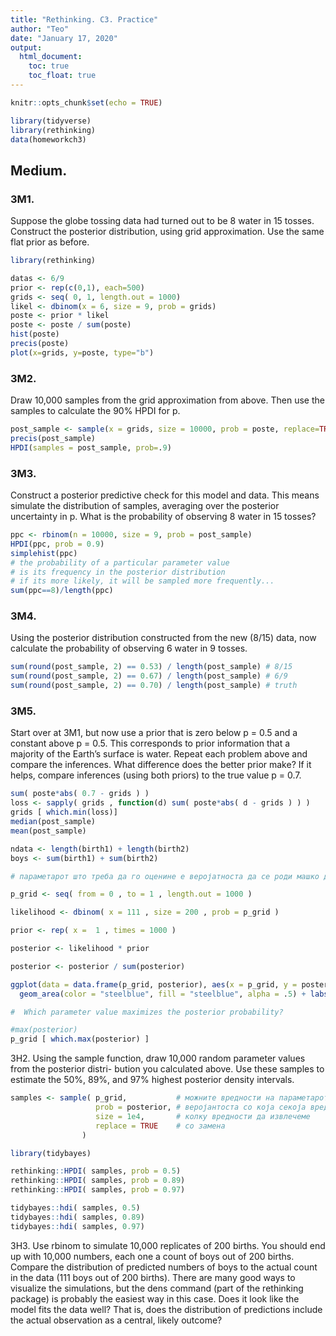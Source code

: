 ```yaml
---
title: "Rethinking. C3. Practice"
author: "Teo"
date: "January 17, 2020"
output: 
  html_document:
    toc: true
    toc_float: true
---
```


```r
knitr::opts_chunk$set(echo = TRUE)
```

```r
library(tidyverse)
library(rethinking)
data(homeworkch3)
```


## Medium.

### 3M1. 
Suppose the globe tossing data had turned out to be 8 water in 15 tosses. Construct the posterior distribution, using grid approximation. Use the same flat prior as before.

```r
library(rethinking)

datas <- 6/9
prior <- rep(c(0,1), each=500)
grids <- seq( 0, 1, length.out = 1000)
likel <- dbinom(x = 6, size = 9, prob = grids)
poste <- prior * likel
poste <- poste / sum(poste)
hist(poste)
precis(poste)
plot(x=grids, y=poste, type="b")
```

### 3M2. 
Draw 10,000 samples from the grid approximation from above. Then use the samples to calculate the 90% HPDI for p.

```r
post_sample <- sample(x = grids, size = 10000, prob = poste, replace=TRUE)
precis(post_sample)
HPDI(samples = post_sample, prob=.9)
```

### 3M3. 
Construct a posterior predictive check for this model and data. This means simulate the distribution of samples, averaging over the posterior uncertainty in p. What is the probability of observing 8 water in 15 tosses?

```r
ppc <- rbinom(n = 10000, size = 9, prob = post_sample)
HPDI(ppc, prob = 0.9)
simplehist(ppc)
# the probability of a particular parameter value 
# is its frequency in the posterior distribution
# if its more likely, it will be sampled more frequently... 
sum(ppc==8)/length(ppc)
```


### 3M4.
Using the posterior distribution constructed from the new (8/15) data, now calculate the probability of observing 6 water in 9 tosses.

```r
sum(round(post_sample, 2) == 0.53) / length(post_sample) # 8/15
sum(round(post_sample, 2) == 0.67) / length(post_sample) # 6/9
sum(round(post_sample, 2) == 0.70) / length(post_sample) # truth
```

### 3M5. 
Start over at 3M1, but now use a prior that is zero below p = 0.5 and a constant above p = 0.5. This corresponds to prior information that a majority of the Earth’s surface is water. Repeat each problem above and compare the inferences. What difference does the better prior make? If it helps, compare inferences (using both priors) to the true value p = 0.7.

```r
sum( poste*abs( 0.7 - grids ) )
loss <- sapply( grids , function(d) sum( poste*abs( d - grids ) ) )
grids [ which.min(loss)]
median(post_sample)
mean(post_sample)
```


```r
ndata <- length(birth1) + length(birth2)
boys <- sum(birth1) + sum(birth2)
```

```r
# параметарот што треба да го оценине е веројатноста да се роди машко дете

p_grid <- seq( from = 0 , to = 1 , length.out = 1000 )

likelihood <- dbinom( x = 111 , size = 200 , prob = p_grid )

prior <- rep( x =  1 , times = 1000 )

posterior <- likelihood * prior 

posterior <- posterior / sum(posterior) 
```

```r
ggplot(data = data.frame(p_grid, posterior), aes(x = p_grid, y = posterior)) +
  geom_area(color = "steelblue", fill = "steelblue", alpha = .5) + labs(x = "параметар", y = "веројатност")
```

```r
#  Which parameter value maximizes the posterior probability?

#max(posterior)
p_grid [ which.max(posterior) ]


```


3H2. Using the sample function, draw 10,000 random parameter values from the posterior distri-
bution you calculated above. Use these samples to estimate the 50%, 89%, and 97% highest posterior density intervals.

```r
samples <- sample( p_grid,           # можните вредности на параметарот
                   prob = posterior, # веројантоста со која секоја вредност ќе биде извлечена
                   size = 1e4,       # колку вредности да извлечеме
                   replace = TRUE    # со замена 
                )

```

```r
library(tidybayes)

rethinking::HPDI( samples, prob = 0.5)
rethinking::HPDI( samples, prob = 0.89)
rethinking::HPDI( samples, prob = 0.97)

tidybayes::hdi( samples, 0.5)
tidybayes::hdi( samples, 0.89)
tidybayes::hdi( samples, 0.97)
```

3H3. Use rbinom to simulate 10,000 replicates of 200 births. You should end up with 10,000 numbers, each one a count of boys out of 200 births. Compare the distribution of predicted numbers of boys to the actual count in the data (111 boys out of 200 births). There are many good ways to visualize the simulations, but the dens command (part of the rethinking package) is probably the easiest way in this case. Does it look like the model fits the data well? That is, does the distribution of predictions include the actual observation as a central, likely outcome?


```r

```

